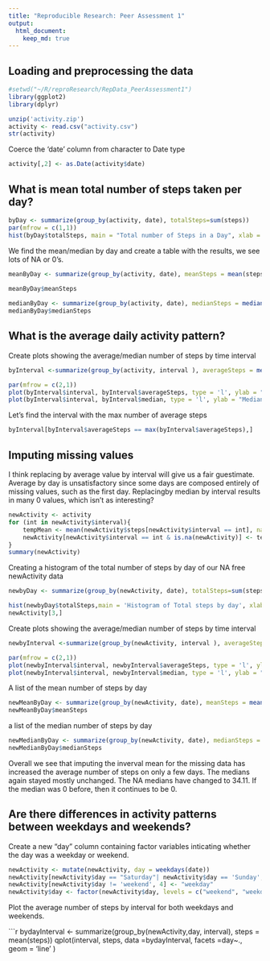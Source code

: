 ```yaml
---
title: "Reproducible Research: Peer Assessment 1"
output: 
  html_document:
    keep_md: true
---
```



## Loading and preprocessing the data
```r

#setwd("~/R/reproResearch/RepData_PeerAssessment1")
library(ggplot2)
library(dplyr)

unzip('activity.zip')
activity <- read.csv("activity.csv")
str(activity)
```
Coerce the 'date' column from character to Date type
```r
activity[,2] <- as.Date(activity$date)
```

## What is mean total number of steps taken per day?
```r

byDay <- summarize(group_by(activity, date), totalSteps=sum(steps))
par(mfrow = c(1,1))
hist(byDay$totalSteps, main = "Total number of Steps in a Day", xlab = "Steps in a day")

```
We find the mean/median by day and create a table with the results, we see lots of NA or 0's.

```r
meanByDay <- summarize(group_by(activity, date), meanSteps = mean(steps)) 
 
meanByDay$meanSteps
```

```r
medianByDay <- summarize(group_by(activity, date), medianSteps = median(steps))
medianByDay$medianSteps
```

## What is the average daily activity pattern?
Create plots showing the average/median number of steps by time interval
```r
byInterval <-summarize(group_by(activity, interval ), averageSteps = mean(steps, na.rm = T), median = median(steps, na.rm = T))

par(mfrow = c(2,1))
plot(byInterval$interval, byInterval$averageSteps, type = 'l', ylab = "Mean number of Steps", xlab = "Time interval")
plot(byInterval$interval, byInterval$median, type = 'l', ylab = "Median number of Steps", xlab = "Time interval")
```

Let's find the interval with the max number of average steps
```r
byInterval[byInterval$averageSteps == max(byInterval$averageSteps),]

```


## Imputing missing values
I think replacing by average value by interval will give us a fair guestimate.  Average by day is unsatisfactory since some days are composed entirely of missing values, such as the first day.  Replacingby median by interval results in many 0 values, which 
isn't as interesting?

```r

newActivity <- activity
for (int in newActivity$interval){
    tempMean <- mean(newActivity$steps[newActivity$interval == int], na.rm=T)
    newActivity[newActivity$interval == int & is.na(newActivity)] <- tempMean
}
summary(newActivity)

```

Creating a histogram of the total number of steps by day of our NA free newActivity data
```r

newbyDay <- summarize(group_by(newActivity, date), totalSteps=sum(steps))

hist(newbyDay$totalSteps,main = 'Histogram of Total steps by day', xlab = "Total step by day")
newActivity[3,]
```


Create plots showing the average/median number of steps by time interval
```r
newbyInterval <-summarize(group_by(newActivity, interval ), averageSteps = mean(steps, na.rm = T), median = median(steps, na.rm = T))

par(mfrow = c(2,1))
plot(newbyInterval$interval, newbyInterval$averageSteps, type = 'l', ylab = "Mean number of Steps", xlab = "Time interval")
plot(newbyInterval$interval, newbyInterval$median, type = 'l', ylab = "Median number of Steps", xlab = "Time interval")
```


A list of the mean number of steps by day
```r
newMeanByDay <- summarize(group_by(newActivity, date), meanSteps = mean(steps)) 
newMeanByDay$meanSteps

```

a list of the median number of steps by day
```r
newMedianByDay <- summarize(group_by(newActivity, date), medianSteps = median(steps))
newMedianByDay$medianSteps

```


Overall we see that imputing the inverval mean for the missing data has increased the average number of steps on only a few days.
The medians again stayed mostly unchanged.  The NA medians have changed to 34.11.  If the median was 0 before, then it continues to be 0.



## Are there differences in activity patterns between weekdays and weekends?
Create a new "day" column containing factor variables inticating whether the day was a weekday or weekend.

```r
newActivity <- mutate(newActivity, day = weekdays(date))
newActivity[newActivity$day == "Saturday"| newActivity$day == 'Sunday',4] <- 'weekend'
newActivity[newActivity$day != 'weekend', 4] <- "weekday"
newActivity$day <- factor(newActivity$day, levels = c("weekend", "weekday"))
```

Plot the average number of steps by interval for both weekdays and weekends.

```r
bydayInterval <- summarize(group_by(newActivity,day, interval), steps = mean(steps))
qplot(interval, steps, data =bydayInterval, facets =day~., geom = 'line' )